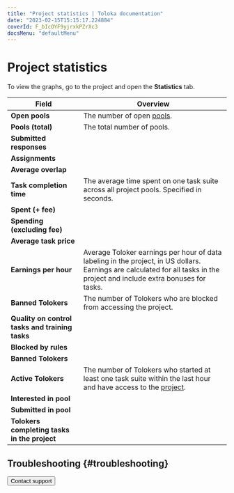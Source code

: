 ```yaml
---
title: "Project statistics | Toloka documentation"
date: "2023-02-15T15:15:17.224884"
coverId: F_bIcOYF9yjrxkPZrXc3
docsMenu: "defaultMenu"
---
```



# Project statistics

To view the graphs, go to the project and open the **Statistics** tab.

Field  | Overview
----- | -----
**Open pools** | The number of open [pools](/docs/glossary#pool).
**Pools (total)** | The total number of pools.
**Submitted responses** | <ProjectStatisticTable1/>
**Assignments** | <ProjectStatisticTable2/>
**Average overlap** | <ProjectStatisticTable3/>
**Task completion time** | The average time spent on one task suite across all project pools. Specified in seconds.
**Spent (+ fee)** | <ProjectStatisticTable4/>
**Spending (excluding fee)** | <ProjectStatisticTable5/>
**Average task price** | <ProjectStatisticTable6/>
**Earnings per hour** | Average Toloker earnings per hour of data labeling in the project, in US dollars. Earnings are calculated for all tasks in the project and include extra bonuses for tasks.
**Banned Tolokers** | The number of Tolokers who are blocked from accessing the project.
**Quality on control tasks and training tasks** | <ProjectStatisticTable7/>
**Blocked by rules** | <ProjectStatisticTable8/>
**Banned Tolokers** | <ProjectStatisticTable9/>
**Active Tolokers** | The number of Tolokers who started at least one task suite within the last hour and have access to the [project](/docs/glossary#project).
**Interested in pool** | <ProjectStatisticTable10/>
**Submitted in pool** | <ProjectStatisticTable11/>
**Tolokers completing tasks in the project** | <ProjectStatisticTable12/>

## Troubleshooting {#troubleshooting}

<FaqQualityStat/>

<Button themeColor="light" view="default" size="l" type="link" url="/docs/guide/troubleshooting/support?form-source=guide-project-statistic">Contact support</Button>
